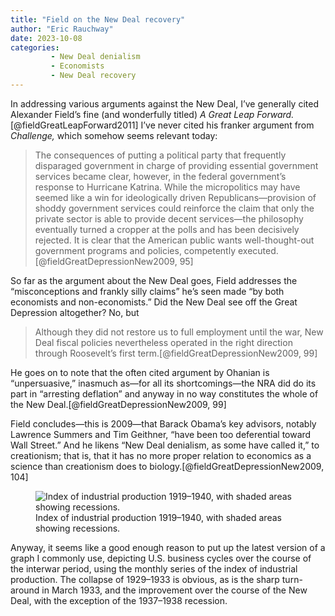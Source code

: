 ```yaml
---
title: "Field on the New Deal recovery"
author: "Eric Rauchway"
date: 2023-10-08
categories:
         - New Deal denialism
         - Economists
         - New Deal recovery
---
```


In addressing various arguments against the New Deal, I've generally cited Alexander Field's fine (and wonderfully titled) *A Great Leap Forward.*[@fieldGreatLeapForward2011] I've never cited his franker argument from *Challenge,* which somehow seems relevant today:

> The consequences of putting a political party that frequently disparaged government in charge of providing essential government services became clear, however, in the federal government's response to Hurricane Katrina. While the micropolitics may have seemed like a win for ideologically driven Republicans---provision of shoddy government services could reinforce the claim that only the private sector is able to provide decent services---the philosophy eventually turned a cropper at the polls and has been decisively rejected. It is clear that the American public wants well-thought-out government programs and policies, competently executed.[@fieldGreatDepressionNew2009, 95]

So far as the argument about the New Deal goes, Field addresses the "misconceptions and frankly silly claims" he's seen made "by both economists and non-economists." Did the New Deal see off the Great Depression altogether? No, but

> Although they did not restore us to full employment until the war, New Deal fiscal policies nevertheless operated in the right direction through Roosevelt's first term.[@fieldGreatDepressionNew2009, 99]

He goes on to note that the often cited argument by Ohanian is "unpersuasive," inasmuch as---for all its shortcomings---the NRA did do its part in "arresting deflation" and anyway in no way constitutes the whole of the New Deal.[@fieldGreatDepressionNew2009, 99]

Field concludes---this is 2009---that Barack Obama's key advisors, notably Lawrence Summers and Tim Geithner, "have been too deferential toward Wall Street." And he likens "New Deal denialism, as some have called it," to creationism; that is, that it has no more proper relation to economics as a science than creationism does to biology.[@fieldGreatDepressionNew2009, 104]

![Index of industrial production 1919--1940, with shaded areas showing recessions.](bizcycles_redone.png)

Anyway, it seems like a good enough reason to put up the latest version of a graph I commonly use, depicting U.S. business cycles over the course of the interwar period, using the monthly series of the index of industrial production. The collapse of 1929--1933 is obvious, as is the sharp turn-around in March 1933, and the improvement over the course of the New Deal, with the exception of the 1937--1938 recession.


